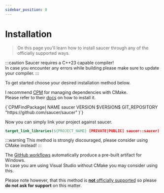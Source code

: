 ```yaml
---
sidebar_position: 0
---
```



# Installation

> On this page you'll learn how to install saucer through any of the officially supported ways.  

:::caution
Saucer requires a C++23 capable compiler!  
In case you encounter any errors while building please make sure to update your compiler.
:::

To get started choose your desired installation method below.


<Tabs>
  <TabItem value="cmake" label="CMake" default>

I recommend [CPM](https://github.com/cpm-cmake/CPM.cmake) for managing dependencies with CMake.  
Please refer to their [docs](https://github.com/cpm-cmake/CPM.cmake#adding-cpm) on how to install it.

<VersionedCode language="cmake">
  {`CPMFindPackage(
  NAME           saucer
  VERSION        $VERSION$
  GIT_REPOSITORY "https://github.com/saucer/saucer"
)`}
</VersionedCode>

Now you can simply link your project against saucer.

```cmake
target_link_libraries(${PROJECT_NAME} [PRIVATE|PUBLIC] saucer::saucer)
```

  </TabItem>
  <TabItem value="prebuilt" label="Pre-Built">

:::warning
This method is strongly discouraged, please consider using CMake instead!
:::

The [GitHub workflows](https://github.com/saucer/saucer/actions/workflows/build.yml) automatically produce a pre-built artifact for Windows.  
In case you are using Visual Studio without CMake you may consider using this.

Please note however, that this method is <u>**not** officially supported</u> so please **do not ask for support** on this matter.

  </TabItem>
</Tabs>
